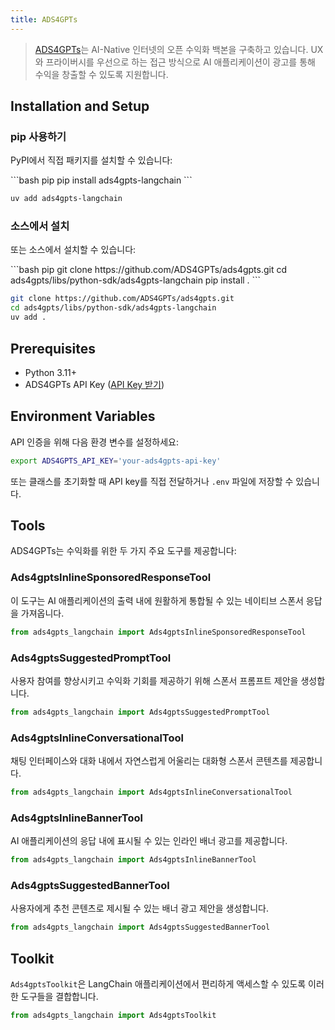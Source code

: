 ```yaml
---
title: ADS4GPTs
---
```


> [ADS4GPTs](https://www.ads4gpts.com/)는 AI-Native 인터넷의 오픈 수익화 백본을 구축하고 있습니다. UX와 프라이버시를 우선으로 하는 접근 방식으로 AI 애플리케이션이 광고를 통해 수익을 창출할 수 있도록 지원합니다.

## Installation and Setup

### pip 사용하기
PyPI에서 직접 패키지를 설치할 수 있습니다:

<CodeGroup>
```bash pip
pip install ads4gpts-langchain
```

```bash uv
uv add ads4gpts-langchain
```
</CodeGroup>

### 소스에서 설치
또는 소스에서 설치할 수 있습니다:

<CodeGroup>
```bash pip
git clone https://github.com/ADS4GPTs/ads4gpts.git
cd ads4gpts/libs/python-sdk/ads4gpts-langchain
pip install .
```

```bash uv
git clone https://github.com/ADS4GPTs/ads4gpts.git
cd ads4gpts/libs/python-sdk/ads4gpts-langchain
uv add .
```
</CodeGroup>

## Prerequisites

- Python 3.11+
- ADS4GPTs API Key ([API Key 받기](https://www.ads4gpts.com))

## Environment Variables
API 인증을 위해 다음 환경 변수를 설정하세요:

```bash
export ADS4GPTS_API_KEY='your-ads4gpts-api-key'
```

또는 클래스를 초기화할 때 API key를 직접 전달하거나 `.env` 파일에 저장할 수 있습니다.

## Tools

ADS4GPTs는 수익화를 위한 두 가지 주요 도구를 제공합니다:

### Ads4gptsInlineSponsoredResponseTool
이 도구는 AI 애플리케이션의 출력 내에 원활하게 통합될 수 있는 네이티브 스폰서 응답을 가져옵니다.

```python
from ads4gpts_langchain import Ads4gptsInlineSponsoredResponseTool
```

### Ads4gptsSuggestedPromptTool
사용자 참여를 향상시키고 수익화 기회를 제공하기 위해 스폰서 프롬프트 제안을 생성합니다.

```python
from ads4gpts_langchain import Ads4gptsSuggestedPromptTool
```
### Ads4gptsInlineConversationalTool
채팅 인터페이스와 대화 내에서 자연스럽게 어울리는 대화형 스폰서 콘텐츠를 제공합니다.

```python
from ads4gpts_langchain import Ads4gptsInlineConversationalTool
```

### Ads4gptsInlineBannerTool
AI 애플리케이션의 응답 내에 표시될 수 있는 인라인 배너 광고를 제공합니다.

```python
from ads4gpts_langchain import Ads4gptsInlineBannerTool
```

### Ads4gptsSuggestedBannerTool
사용자에게 추천 콘텐츠로 제시될 수 있는 배너 광고 제안을 생성합니다.

```python
from ads4gpts_langchain import Ads4gptsSuggestedBannerTool
```

## Toolkit

`Ads4gptsToolkit`은 LangChain 애플리케이션에서 편리하게 액세스할 수 있도록 이러한 도구들을 결합합니다.

```python
from ads4gpts_langchain import Ads4gptsToolkit
```